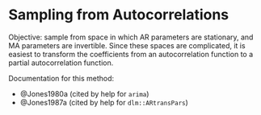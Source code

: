 # Sampling from Autocorrelations

Objective: sample from space in which AR parameters are stationary,
and MA parameters are invertible.
Since these spaces are complicated, it is easiest to transform
the coefficients from an autocorrelation function to a partial autocorrelation function.

Documentation for this method:

- @Jones1980a (cited by help for `arima`)
- @Jones1987a (cited by help for `dlm::ARtransPars`)
